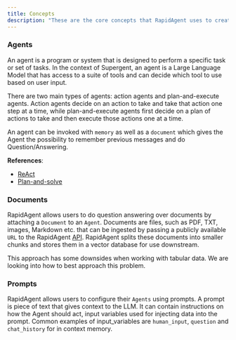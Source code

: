 ```yaml
---
title: Concepts
description: "These are the core concepts that RapidAgent uses to create LLM Agents. It contains practical examples as well as links to papers or sources."
---
```


### Agents

An agent is a program or system that is designed to perform a specific task or set of tasks.
In the context of Supergent, an agent is a Large Language Model that has access to a suite of tools and can decide which tool to use based on user input.

There are two main types of agents: action agents and plan-and-execute agents.
Action agents decide on an action to take and take that action one step at a time, while plan-and-execute agents first decide on a plan of actions to take and then execute those actions one at a time.

An agent can be invoked with `memory` as well as a `document` which gives the Agent the possibility to remember previous messages and do Question/Answering.

**References**:

- [ReAct](https://arxiv.org/pdf/2210.03629.pdf)
- [Plan-and-solve](https://arxiv.org/abs/2305.04091)

### Documents

RapidAgent allows users to do question answering over documents by attaching a `Document` to an `Agent`.
Documents are files, such as PDF, TXT, images, Markdown etc. that can be ingested by passing a publicly available `URL` to the RapidAgent [API](/api-reference/authentication).
RapidAgent splits these documents into smaller chunks and stores them in a vector database for use downstream.

This approach has some downsides when working with tabular data. We are looking into how to best approach this problem.

### Prompts

RapidAgent allows users to configure their `Agents` using prompts.
A prompt is piece of text that gives context to the LLM. It can contain instructions on how the Agent should act, input variables used for injecting data into the prompt.
Common examples of input_variables are `human_input`, `question` and `chat_history` for in context memory.
